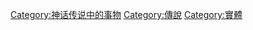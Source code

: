 {{Commonscat|Mythological objects}}

[[Category:神话传说中的事物|Category:神话传说中的事物]]
[[Category:傳說|Category:傳說]]
[[Category:實體|Category:實體]]
